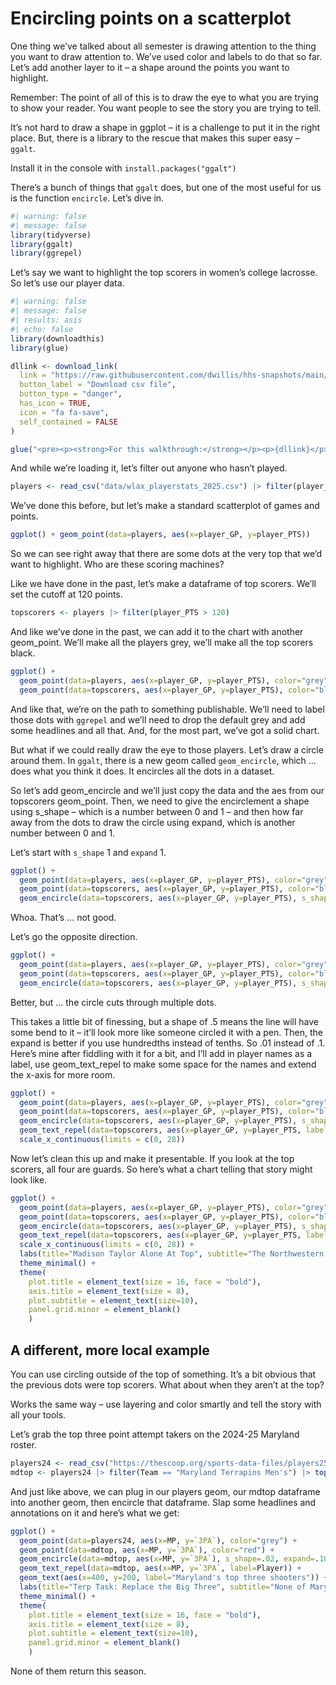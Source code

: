 # Encircling points on a scatterplot

One thing we've talked about all semester is drawing attention to the thing you want to draw attention to. We've used color and labels to do that so far. Let's add another layer to it -- a shape around the points you want to highlight.

Remember: The point of all of this is to draw the eye to what you are trying to show your reader. You want people to see the story you are trying to tell.

It's not hard to draw a shape in ggplot -- it is a challenge to put it in the right place. But, there is a library to the rescue that makes this super easy -- `ggalt`.

Install it in the console with `install.packages("ggalt")`

There's a bunch of things that `ggalt` does, but one of the most useful for us is the function `encircle`. Let's dive in.

```r
#| warning: false
#| message: false
library(tidyverse)
library(ggalt)
library(ggrepel)
```

Let's say we want to highlight the top scorers in women's college lacrosse. So let's use our player data.

```r
#| warning: false
#| message: false
#| results: asis
#| echo: false
library(downloadthis)
library(glue)

dllink <- download_link(
  link = "https://raw.githubusercontent.com/dwillis/hhs-snapshots/main/data/player_totals_20240410.csv",
  button_label = "Download csv file",
  button_type = "danger",
  has_icon = TRUE,
  icon = "fa fa-save",
  self_contained = FALSE
)

glue("<pre><p><strong>For this walkthrough:</strong></p><p>{dllink}</p></pre>")
```

And while we're loading it, let's filter out anyone who hasn't played.

```r
players <- read_csv("data/wlax_playerstats_2025.csv") |> filter(player_GP > 0)
```

We've done this before, but let's make a standard scatterplot of games and points.

```r
ggplot() + geom_point(data=players, aes(x=player_GP, y=player_PTS))
```

So we can see right away that there are some dots at the very top that we'd want to highlight. Who are these scoring machines?

Like we have done in the past, let's make a dataframe of top scorers. We'll set the cutoff at 120 points.

```r
topscorers <- players |> filter(player_PTS > 120)
```

And like we've done in the past, we can add it to the chart with another geom_point. We'll make all the players grey, we'll make all the top scorers black.

```r
ggplot() + 
  geom_point(data=players, aes(x=player_GP, y=player_PTS), color="grey") +
  geom_point(data=topscorers, aes(x=player_GP, y=player_PTS), color="black")
```

And like that, we're on the path to something publishable. We'll need to label those dots with `ggrepel` and we'll need to drop the default grey and add some headlines and all that. And, for the most part, we've got a solid chart.

But what if we could really draw the eye to those players. Let's draw a circle around them. In `ggalt`, there is a new geom called `geom_encircle`, which ... does what you think it does. It encircles all the dots in a dataset.

So let's add geom_encircle and we'll just copy the data and the aes from our topscorers geom_point. Then, we need to give the encirclement a shape using s_shape -- which is a number between 0 and 1 -- and then how far away from the dots to draw the circle using expand, which is another number between 0 and 1.

Let's start with `s_shape` 1 and `expand` 1.

```r
ggplot() + 
  geom_point(data=players, aes(x=player_GP, y=player_PTS), color="grey") +
  geom_point(data=topscorers, aes(x=player_GP, y=player_PTS), color="black") +
  geom_encircle(data=topscorers, aes(x=player_GP, y=player_PTS), s_shape=1, expand=1, colour="red")
```

Whoa. That's ... not good.

Let's go the opposite direction.

```r
ggplot() + 
  geom_point(data=players, aes(x=player_GP, y=player_PTS), color="grey") +
  geom_point(data=topscorers, aes(x=player_GP, y=player_PTS), color="black") + 
  geom_encircle(data=topscorers, aes(x=player_GP, y=player_PTS), s_shape=0, expand=0, colour="red")
```

Better, but ... the circle cuts through multiple dots.

This takes a little bit of finessing, but a shape of .5 means the line will have some bend to it -- it'll look more like someone circled it with a pen. Then, the expand is better if you use hundredths instead of tenths. So .01 instead of .1. Here's mine after fiddling with it for a bit, and I'll add in player names as a label, use geom_text_repel to make some space for the names and extend the x-axis for more room.

```r
ggplot() + 
  geom_point(data=players, aes(x=player_GP, y=player_PTS), color="grey") +
  geom_point(data=topscorers, aes(x=player_GP, y=player_PTS), color="black") + 
  geom_encircle(data=topscorers, aes(x=player_GP, y=player_PTS), s_shape=.5, expand=.03, colour="red") +
  geom_text_repel(data=topscorers, aes(x=player_GP, y=player_PTS, label=player_full_name), hjust = 0, vjust=1) + 
  scale_x_continuous(limits = c(0, 28))
```

Now let's clean this up and make it presentable. If you look at the top scorers, all four are guards. So here's what a chart telling that story might look like.

```r
ggplot() + 
  geom_point(data=players, aes(x=player_GP, y=player_PTS), color="grey") +
  geom_point(data=topscorers, aes(x=player_GP, y=player_PTS), color="black") + 
  geom_encircle(data=topscorers, aes(x=player_GP, y=player_PTS), s_shape=.5, expand=.03, colour="red") +
  geom_text_repel(data=topscorers, aes(x=player_GP, y=player_PTS, label=player_full_name), hjust = 0, vjust=1) + 
  scale_x_continuous(limits = c(0, 28)) +
  labs(title="Madison Taylor Alone At Top", subtitle="The Northwestern star is by far the top scorer among all NCAA players", x="Games", y="Points") + 
  theme_minimal() + 
  theme(
    plot.title = element_text(size = 16, face = "bold"),
    axis.title = element_text(size = 8), 
    plot.subtitle = element_text(size=10), 
    panel.grid.minor = element_blank()
    )
```

## A different, more local example

You can use circling outside of the top of something. It's a bit obvious that the previous dots were top scorers. What about when they aren't at the top?

Works the same way -- use layering and color smartly and tell the story with all your tools.

Let's grab the top three point attempt takers on the 2024-25 Maryland roster.

```r
players24 <- read_csv("https://thescoop.org/sports-data-files/players25.csv")
mdtop <- players24 |> filter(Team == "Maryland Terrapins Men's") |> top_n(3, `3PA`)
```

And just like above, we can plug in our players geom, our mdtop dataframe into another geom, then encircle that dataframe. Slap some headlines and annotations on it and here's what we get:

```r
ggplot() + 
  geom_point(data=players24, aes(x=MP, y=`3PA`), color="grey") + 
  geom_point(data=mdtop, aes(x=MP, y=`3PA`), color="red") + 
  geom_encircle(data=mdtop, aes(x=MP, y=`3PA`), s_shape=.02, expand=.10, colour="red") +
  geom_text_repel(data=mdtop, aes(x=MP, y=`3PA`, label=Player)) +
  geom_text(aes(x=400, y=200, label="Maryland's top three shooters")) + 
  labs(title="Terp Task: Replace the Big Three", subtitle="None of Maryland's most prolific long-range shooters return this season", x="Minutes", y="Three point attempts") + 
  theme_minimal() + 
  theme(
    plot.title = element_text(size = 16, face = "bold"),
    axis.title = element_text(size = 8), 
    plot.subtitle = element_text(size=10), 
    panel.grid.minor = element_blank()
    )
```

None of them return this season.
